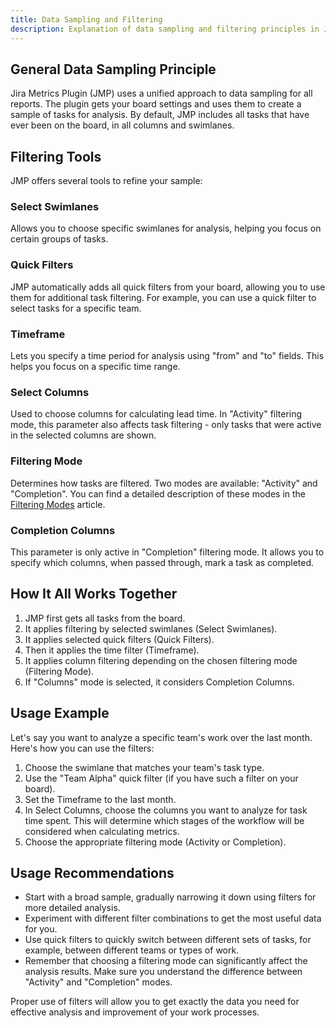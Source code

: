 ```yaml
---
title: Data Sampling and Filtering
description: Explanation of data sampling and filtering principles in Jira Metrics Plugin.
---
```


## General Data Sampling Principle

Jira Metrics Plugin (JMP) uses a unified approach to data sampling for all reports. The plugin gets your board settings and uses them to create a sample of tasks for analysis. By default, JMP includes all tasks that have ever been on the board, in all columns and swimlanes.

## Filtering Tools

JMP offers several tools to refine your sample:

### Select Swimlanes

Allows you to choose specific swimlanes for analysis, helping you focus on certain groups of tasks.

### Quick Filters

JMP automatically adds all quick filters from your board, allowing you to use them for additional task filtering. For example, you can use a quick filter to select tasks for a specific team.

### Timeframe

Lets you specify a time period for analysis using "from" and "to" fields. This helps you focus on a specific time range.

### Select Columns

Used to choose columns for calculating lead time. In "Activity" filtering mode, this parameter also affects task filtering - only tasks that were active in the selected columns are shown.

### Filtering Mode

Determines how tasks are filtered. Two modes are available: "Activity" and "Completion". You can find a detailed description of these modes in the [Filtering Modes](/en/docs/core-concepts/filtering-modes) article.

### Completion Columns

This parameter is only active in "Completion" filtering mode. It allows you to specify which columns, when passed through, mark a task as completed.

## How It All Works Together

1. JMP first gets all tasks from the board.
2. It applies filtering by selected swimlanes (Select Swimlanes).
3. It applies selected quick filters (Quick Filters).
4. Then it applies the time filter (Timeframe).
5. It applies column filtering depending on the chosen filtering mode (Filtering Mode).
6. If "Columns" mode is selected, it considers Completion Columns.

## Usage Example

Let's say you want to analyze a specific team's work over the last month. Here's how you can use the filters:

1. Choose the swimlane that matches your team's task type.
2. Use the "Team Alpha" quick filter (if you have such a filter on your board).
3. Set the Timeframe to the last month.
4. In Select Columns, choose the columns you want to analyze for task time spent. This will determine which stages of the workflow will be considered when calculating metrics.
5. Choose the appropriate filtering mode (Activity or Completion).

## Usage Recommendations

- Start with a broad sample, gradually narrowing it down using filters for more detailed analysis.
- Experiment with different filter combinations to get the most useful data for you.
- Use quick filters to quickly switch between different sets of tasks, for example, between different teams or types of work.
- Remember that choosing a filtering mode can significantly affect the analysis results. Make sure you understand the difference between "Activity" and "Completion" modes.

Proper use of filters will allow you to get exactly the data you need for effective analysis and improvement of your work processes.
